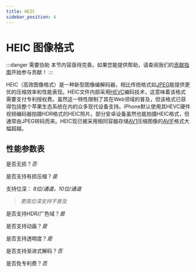 ```yaml
---
title: HEIC
sidebar_position: 4
---
```


# HEIC 图像格式

:::danger 需要协助
本节内容亟待完善。如果您能提供帮助，请查阅我们的[贡献指南](../contribution-guide.mdx)开始参与贡献！
:::

HEIC（高效图像格式）是一种新型图像编解码器，相比传统格式如[JPEG](./JPEG.mdx)能提供更优的压缩效率和性能表现。HEIC文件内部采用[HEVC](../video/HEVC.mdx)编码技术，这意味着该格式需要支付专利授权费。虽然这一特性限制了其在Web领域的普及，但该格式已获得包括整个苹果生态系统在内的众多现代设备支持。iPhone默认使用其HEVC硬件视频编码器拍摄HDR格式的HEIC照片。部分安卓设备虽然也能拍摄HEIC格式，但通常由JPEG转码而来。HEIC现已被采用相同容器存储[AV1](../video/AV1.mdx)压缩图像的[AVIF](./AVIF.mdx)格式大幅超越。

## 性能参数表

是否无损？*否*

是否支持有损压缩？*是*

支持位深：
*8位/通道，10位/通道*
> *更高位深支持不普及*

是否支持HDR/广色域？*是*

是否支持动画？*是*

是否支持透明度？*是*

是否支持渐进式解码？*否*

是否免专利费？*否*